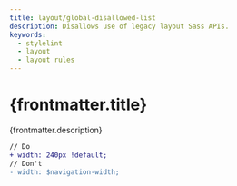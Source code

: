 ```yaml
---
title: layout/global-disallowed-list
description: Disallows use of legacy layout Sass APIs.
keywords:
  - stylelint
  - layout
  - layout rules
---
```



# {frontmatter.title}

<Lede>{frontmatter.description}</Lede>

<RulePreamble category="layout" />

```diff
// Do
+ width: 240px !default;
// Don't
- width: $navigation-width;
```

<RulePostamble />
